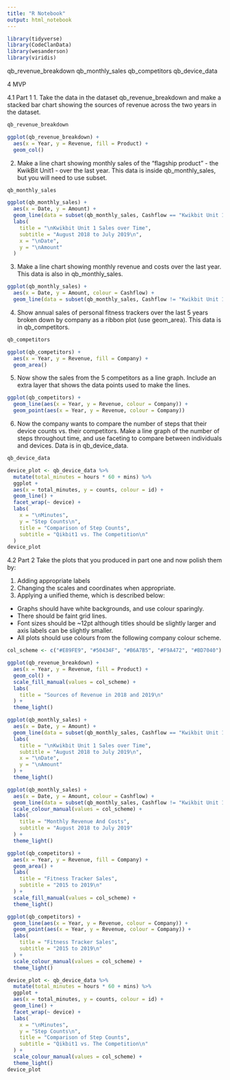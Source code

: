 ```yaml
---
title: "R Notebook"
output: html_notebook
---
```


```r
library(tidyverse)
library(CodeClanData)
library(wesanderson)
library(viridis)
```


qb_revenue_breakdown
qb_monthly_sales
qb_competitors
qb_device_data




4 MVP

4.1 Part 1
1. Take the data in the dataset qb_revenue_breakdown and make a stacked bar chart showing the sources of revenue across the two years in the dataset.

```r
qb_revenue_breakdown
```

```r
ggplot(qb_revenue_breakdown) +
  aes(x = Year, y = Revenue, fill = Product) +
  geom_col()
```

2. Make a line chart showing monthly sales of the “flagship product” - the KwikBit Unit1 - over the last year. This data is inside qb_monthly_sales, but you will need to use subset.

```r
qb_monthly_sales
```


```r
ggplot(qb_monthly_sales) +
  aes(x = Date, y = Amount) +
  geom_line(data = subset(qb_monthly_sales, Cashflow == "Kwikbit Unit 1 Sales")) +
  labs(
    title = "\nKwikbit Unit 1 Sales over Time",
    subtitle = "August 2018 to July 2019\n",
    x = "\nDate",
    y = "\nAmount"
  )

```



3. Make a line chart showing monthly revenue and costs over the last year. This data is also in qb_monthly_sales.

```r
ggplot(qb_monthly_sales) +
  aes(x = Date, y = Amount, colour = Cashflow) +
  geom_line(data = subset(qb_monthly_sales, Cashflow != "Kwikbit Unit 1 Sales"))
```



4. Show annual sales of personal fitness trackers over the last 5 years broken down by company as a ribbon plot (use geom_area). This data is in qb_competitors.

```r
qb_competitors
```

```r
ggplot(qb_competitors) +
  aes(x = Year, y = Revenue, fill = Company) +
  geom_area()
```



5. Now show the sales from the 5 competitors as a line graph. Include an extra layer that shows the data points used to make the lines.

```r
ggplot(qb_competitors) +
  geom_line(aes(x = Year, y = Revenue, colour = Company)) +
  geom_point(aes(x = Year, y = Revenue, colour = Company))
```



6. Now the company wants to compare the number of steps that their device counts vs. their competitors. Make a line graph of the number of steps throughout time, and use faceting to compare between individuals and devices. Data is in qb_device_data.


```r
qb_device_data
```



```r
device_plot <- qb_device_data %>%
  mutate(total_minutes = hours * 60 + mins) %>%
  ggplot +
  aes(x = total_minutes, y = counts, colour = id) +
  geom_line() +
  facet_wrap(~ device) +
  labs(
    x = "\nMinutes",
    y = "Step Counts\n",
    title = "Comparison of Step Counts",
    subtitle = "Qikbit1 vs. The Competition\n"
  )
device_plot

```



4.2 Part 2
Take the plots that you produced in part one and now polish them by:

1. Adding appropriate labels
2. Changing the scales and coordinates when appropriate.
3. Applying a unified theme, which is described below:
* Graphs should have white backgrounds, and use colour sparingly.
* There should be faint grid lines.
* Font sizes should be ~12pt although titles should be slightly larger and axis labels can be slightly     smaller.
* All plots should use colours from the following company colour scheme.


```r
col_scheme <- c("#E89FE9", "#50434F", "#B6A7B5", "#F9A472", "#BD7040")
```



```r
ggplot(qb_revenue_breakdown) +
  aes(x = Year, y = Revenue, fill = Product) +
  geom_col() +
  scale_fill_manual(values = col_scheme) +
  labs(
    title = "Sources of Revenue in 2018 and 2019\n"
  ) +
  theme_light()

```



```r
ggplot(qb_monthly_sales) +
  aes(x = Date, y = Amount) +
  geom_line(data = subset(qb_monthly_sales, Cashflow == "Kwikbit Unit 1 Sales")) +
  labs(
    title = "\nKwikbit Unit 1 Sales over Time",
    subtitle = "August 2018 to July 2019\n",
    x = "\nDate",
    y = "\nAmount"
  ) +
  theme_light()
```




```r
ggplot(qb_monthly_sales) +
  aes(x = Date, y = Amount, colour = Cashflow) +
  geom_line(data = subset(qb_monthly_sales, Cashflow != "Kwikbit Unit 1 Sales")) +
  scale_colour_manual(values = col_scheme) +
  labs(
    title = "Monthly Revenue And Costs",
    subtitle = "August 2018 to July 2019"
  ) +
  theme_light()
```


```r
ggplot(qb_competitors) +
  aes(x = Year, y = Revenue, fill = Company) +
  geom_area() +
  labs(
    title = "Fitness Tracker Sales",
    subtitle = "2015 to 2019\n"
  ) +
  scale_fill_manual(values = col_scheme) +
  theme_light()
```



```r
ggplot(qb_competitors) +
  geom_line(aes(x = Year, y = Revenue, colour = Company)) +
  geom_point(aes(x = Year, y = Revenue, colour = Company)) +
  labs(
    title = "Fitness Tracker Sales",
    subtitle = "2015 to 2019\n"
  ) +
  scale_colour_manual(values = col_scheme) +
  theme_light()
```



```r
device_plot <- qb_device_data %>%
  mutate(total_minutes = hours * 60 + mins) %>%
  ggplot +
  aes(x = total_minutes, y = counts, colour = id) +
  geom_line() +
  facet_wrap(~ device) +
  labs(
    x = "\nMinutes",
    y = "Step Counts\n",
    title = "Comparison of Step Counts",
    subtitle = "Qikbit1 vs. The Competition\n"
  ) +
  scale_colour_manual(values = col_scheme) +
  theme_light()
device_plot
```





















